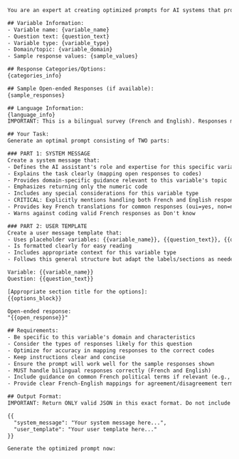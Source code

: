 ```txt
You are an expert at creating optimized prompts for AI systems that process survey data. Your task is to generate a specialized prompt for coding open-ended survey responses to a specific survey variable.

## Variable Information:
- Variable name: {variable_name}
- Question text: {question_text}
- Variable type: {variable_type}
- Domain/topic: {variable_domain}
- Sample response values: {sample_values}

## Response Categories/Options:
{categories_info}

## Sample Open-ended Responses (if available):
{sample_responses}

## Language Information:
{language_info}
IMPORTANT: This is a bilingual survey (French and English). Responses may be in either language.

## Your Task:
Generate an optimal prompt consisting of TWO parts:

### PART 1: SYSTEM MESSAGE
Create a system message that:
- Defines the AI assistant's role and expertise for this specific variable type
- Explains the task clearly (mapping open responses to codes)
- Provides domain-specific guidance relevant to this variable's topic
- Emphasizes returning only the numeric code
- Includes any special considerations for this variable type
- CRITICAL: Explicitly mentions handling both French and English responses
- Provides key French translations for common responses (oui=yes, non=no, etc.)
- Warns against coding valid French responses as Don't know

### PART 2: USER TEMPLATE
Create a user message template that:
- Uses placeholder variables: {{variable_name}}, {{question_text}}, {{options_block}}, {{open_response}}
- Is formatted clearly for easy reading
- Includes appropriate context for this variable type
- Follows this general structure but adapt the labels/sections as needed:

Variable: {{variable_name}}
Question: {{question_text}}

[Appropriate section title for the options]:
{{options_block}}

Open-ended response:
"{{open_response}}"

## Requirements:
- Be specific to this variable's domain and characteristics
- Consider the types of responses likely for this question
- Optimize for accuracy in mapping responses to the correct codes
- Keep instructions clear and concise
- Ensure the prompt will work well for the sample responses shown
- MUST handle bilingual responses correctly (French and English)
- Include guidance on common French political terms if relevant (e.g., Libéral = Liberal Party)
- Provide clear French-English mappings for agreement/disagreement terms

## Output Format:
IMPORTANT: Return ONLY valid JSON in this exact format. Do not include any other text or explanation:

{{
  "system_message": "Your system message here...",
  "user_template": "Your user template here..."
}}

Generate the optimized prompt now:
```


